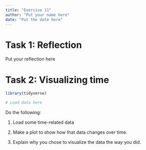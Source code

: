 ```yaml
---
title: "Exercise 11"
author: "Put your name here"
date: "Put the date here"
---
```


# Task 1: Reflection

Put your reflection here


# Task 2: Visualizing time

```r
library(tidyverse)

# Load data here
```

Do the following:

1. Load some time-related data

2. Make a plot to show how that data changes over time.

3. Explain why you chose to visualize the data the way you did.
